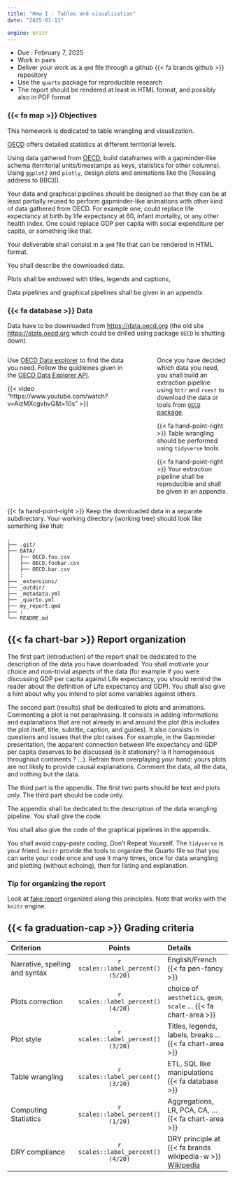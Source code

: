 ```yaml
---
title: "Hmw I : Tables and visualization"
date: "2025-01-13"

engine: knitr
---
```


::: {.callout-important}

- Due : February 7, 2025
- Work in pairs
- Deliver your work as a `qmd` file through a github {{< fa brands github >}} repository
- Use the `quarto` package for reproducible research
- The report should be rendered at least in HTML format, and possibly also in PDF format

:::

### {{< fa map >}} Objectives

This homework is dedicated to table wrangling and visualization.

[OECD](https://data.oecd.org) offers detailed statistics at different territorial levels.

Using data gathered from [OECD](https://data.oecd.org), build  dataframes with a gapminder-like schema (territorial units/timestamps as  keys, statistics for other columns). Using `ggplot2` and `plotly`, design plots and  animations like the \[Rossling address to BBC\]().

Your data and graphical pipelines should be designed so that they can be at least partially reused to perform gapminder-like animations with other kind of data gathered from OECD. For example one, could replace life expectancy at birth by life expectancy at 60, infant mortality, or any other health index. One could replace GDP per capita with social expenditure per capita, or something like that.

Your deliverable shall consist in a `qmd` file that can be rendered in HTML format.

You shall describe the downloaded data.

Plots shall be endowed with titles, legends and captions,

Data pipelines and graphical pipelines shall be given in an appendix.

### {{< fa database >}} Data

Data have to be downloaded from <https://data.oecd.org> (the old site <https://stats.oecd.org> which could be drilled using package `OECD` is shutting down).

::: {.columns}
::: {.column width="60%"}

Use [OECD Data explorer](https://www.oecd.org/en/data/datasets/oecd-DE.html) to find the data you need.
Follow the guidleines given in the [OECD Data Explorer API](https://data.oecd.org/api/sdmx-json-documentation/).

{{< video "https://www.youtube.com/watch?v=AizMXcgvbvQ&t=10s" >}}

:::

::: {.column width="5%"}

:::

::: {.column width="35%"}

Once you have decided which data you need, you shall build an extraction pipeline using `httr` and `rvest` to download the data or tools from [`OECD` package](https://github.com/expersso/OECD). 

{{< fa hand-point-right >}} Table wrangling should be performed using `tidyverse` tools.

{{< fa hand-point-right >}} Your extraction pipeline shall be reproducible and shall be given in an appendix.

:::
:::




{{< fa hand-point-right >}} Keep the downloaded data in a separate subdirectory. Your working directory (working tree) should look like something like that:

```verbatim
.
├── .git/
├── DATA/
│   ├── OECD.foo.csv
│   ├── OECD.foobar.csv
│   ├── OECD.bar.csv
|   :
├── _extensions/
├── _outdir/
├── _metadata.yml
├── _quarto.yml
├── my_report.qmd
├── :
└── README.md
```




## {{< fa chart-bar >}} Report organization

The first part  (introduction) of the report shall be dedicated to the description of the data you have downloaded. You shall motivate your choice and non-trivial aspects  of the data (for example if you were discussing GDP per capita against Life expectancy, you should remind the reader about the definition of Life expectancy and GDP). You shall also give a hint about why you intend to plot some variables against others.

The second part (results) shall be dedicated to plots and animations. Commenting a plot is not paraphrasing. It consists in adding informations and explanations that are not already in and around the plot (this includes the plot itself, title, subtitle, caption, and guides). It also consists in questions and issues that the plot raises. For example, in the Gapminder presentation, the apparent connection between life expectancy and GDP per capita deserves to be discussed (is it stationary? is it homogeneous throughout continents ? ...). Refrain from overplaying your hand: yours plots are not likely to provide causal explanations. Comment the data, all the data, and nothing but the data.

The third part is the appendix. The first two parts should be text and plots only. The third part should be code only.

The appendix shall be dedicated to the description of the data wrangling pipeline. You shall give the code. 

You shall also give the code of the graphical pipelines in the appendix.

You shall avoid copy-paste coding. Don't Repeat Yourself. The `tidyverse` is your friend. `knitr` provide the tools to organize the Quarto file so that you can write your code once and use it many times, once for data wrangling and plotting (without echoing), then for listing and explanation.

::: {.callout-tip}

### Tip for organizing the report 

Look at [fake report](/core/projects/fake_report.qmd) organized along this principles. Note that works with the `knitr` engine.

:::


## {{< fa graduation-cap >}} Grading criteria



| Criterion | Points  | Details |
|:----------|:-------:|:--------|
|Narrative, spelling and syntax | `r scales::label_percent()(5/20)` | English/French {{<  fa pen-fancy >}}|
|Plots correction | `r scales::label_percent()(4/20)` | choice of `aesthetics`, `geom`, `scale` ... {{<  fa chart-area >}}|
|Plot style | `r scales::label_percent()(3/20)` | Titles, legends, labels, breaks ... {{<  fa chart-area >}} |
|Table wrangling | `r scales::label_percent()(3/20)` | ETL, SQL like manipulations {{<  fa database >}} |
|Computing Statistics | `r scales::label_percent()(1/20)` | Aggregations, LR, PCA, CA, ... {{<  fa chart-area >}} |
|DRY compliance | `r scales::label_percent()(4/20)` | DRY principle at {{<  fa brands  wikipedia-w  >}} [ Wikipedia ](https://en.wikipedia.org/wiki/Don%27t_repeat_yourself)|

